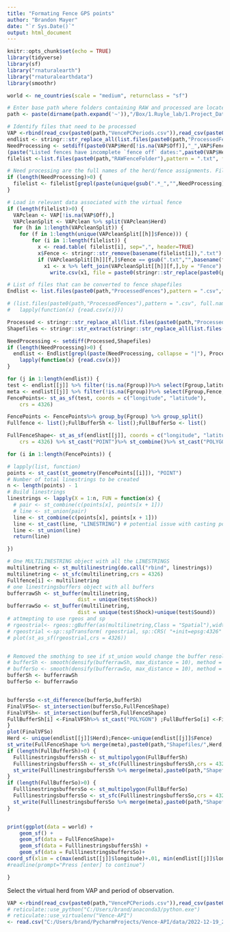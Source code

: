 ```yaml
---
title: "Formating Fence GPS points"
author: "Brandon Mayer"
date: "`r Sys.Date()`"
output: html_document
---
```


```r
knitr::opts_chunk$set(echo = TRUE)
library(tidyverse)
library(sf)
library("rnaturalearth")
library("rnaturalearthdata")
library(smoothr)

world <- ne_countries(scale = "medium", returnclass = "sf")
```

```r
# Enter base path where folders containing RAW and processed are located
path <- paste(dirname(path.expand('~')),"/Box/1.Ruyle_lab/1.Project_Data/Virtual Fencing/", sep="")

# Identify files that need to be processed
VAP <-rbind(read_csv(paste0(path,"VencePCPeriods.csv")),read_csv(paste0(path,"VenceSPPeriods.csv"))) # fences with meta data
endlist <- stringr::str_replace_all(list.files(paste0(path,"ProcessedFences"),pattern = ".csv"),".csv","") # file names of Processed
NeedProcessing <- setdiff(paste0(VAP$Herd[!is.na(VAP$Off)],"_",VAP$Fence[!is.na(VAP$Off)]),endlist)
(paste("Listed fences have incomplete `fence off` dates:",paste0(VAP$Herd[is.na(VAP$Off)],"_",VAP$Fence[is.na(VAP$Off)])))
filelist <-list.files(paste0(path,"RAWFenceFolder"),pattern = ".txt", full.names = T, all.files = TRUE, recursive = TRUE); filenames <- stringr::str_replace_all(basename(filelist),".txt","") # filenames in RAW folder

# Need processing are the full names of the herd/fence assignments. Filenames are the available fences we can use
if (length(NeedProcessing)>0) {
  filelist <- filelist[grepl(paste(unique(gsub(".*_","",NeedProcessing)), collapse = "|"), filenames)]
}

# Load in relevant data associated with the virtual fence
if (length(filelist)>0) {
  VAPclean <- VAP[!is.na(VAP$Off),] 
  VAPcleanSplit <- VAPclean %>% split(VAPclean$Herd)
  for (h in 1:length(VAPcleanSplit)) {
    for (f in 1:length(unique(VAPcleanSplit[[h]]$Fence))) {
        for (i in 1:length(filelist)) {
          x <- read.table( filelist[i], sep=",", header=TRUE)
          x$Fence <- stringr::str_remove(basename(filelist[i]),".txt")
          if (VAPcleanSplit[[h]][f,]$Fence == gsub(".txt","",basename(filelist[i]))) {
            x1 <- x %>% left_join(VAPcleanSplit[[h]][f,],by = "Fence")
              write.csv(x1, file = paste0(stringr::str_replace(paste0(path,"ProcessedFences/",unique(x1$Herd),"_",basename(filelist[i])),".txt",".csv")),row.names = F)}}}}}

# List of files that can be converted to fence shapefiles
Endlist <- list.files(paste0(path,"ProcessedFences"),pattern = ".csv",full.names = T)

# (list.files(paste0(path,"ProcessedFences"),pattern = ".csv", full.names = T, all.files = TRUE, recursive = TRUE) %>%
#   lapply(function(x) {read.csv(x)}))
```

```r
Processed <- stringr::str_replace_all(list.files(paste0(path,"ProcessedFences"),pattern = ".csv", full.names = F, all.files = TRUE, recursive = TRUE),".csv","")
Shapefiles <- stringr::str_extract(stringr::str_replace_all(list.files(paste0(path,"Shapefiles"),pattern = ".shp", full.names = F, all.files = TRUE, recursive = TRUE),".shp",""), "[^_]*_[^_]*")%>% unique()

NeedProcessing <- setdiff(Processed,Shapefiles)
if (length(NeedProcessing)>0) {
  endlist <- Endlist[grepl(paste(NeedProcessing, collapse = "|"), Processed)]%>%
    lapply(function(x) {read.csv(x)})
}

for (j in 1:length(endlist)) {
test <- endlist[[j]] %>% filter(!is.na(Fgroup))%>% select(Fgroup,latitude, longitude, Shock, Sound) %>% group_by(Fgroup)%>% mutate(points = seq(1:length(latitude)))
meta <- endlist[[j]] %>% filter(!is.na(Fgroup))%>% select(Fgroup,Fence, Herd, On, Off) %>% group_by(Fence, Herd, On, Off) %>% summarise()
FencePoints<- st_as_sf(test, coords = c("longitude", "latitude"),
    crs = 4326)

FencePoints <- FencePoints%>% group_by(Fgroup) %>% group_split()
Fullfence <- list();FullBufferSh <- list();FullBufferSo <- list()

FullFenceShape<- st_as_sf(endlist[[j]], coords = c("longitude", "latitude"),
    crs = 4326) %>% st_cast("POINT")%>% st_combine()%>% st_cast("POLYGON")

for (i in 1:length(FencePoints)) {

# lapply(list, function)
points <- st_cast(st_geometry(FencePoints[[i]]), "POINT") 
# Number of total linestrings to be created
n <- length(points) - 1
# Build linestrings
linestrings <- lapply(X = 1:n, FUN = function(x) {
  # pair <- st_combine(c(points[x], points[x + 1]))
  # line <- st_union(pair)
  line <- st_combine(c(points[x], points[x + 1]))
  line <- st_cast(line, "LINESTRING") # potential issue with casting points to a line
  line <- st_union(line)
  return(line)

})

# One MULTILINESTRING object with all the LINESTRINGS
multilinetring <- st_multilinestring(do.call("rbind", linestrings))
multilinetring <- st_sfc(multilinetring,crs = 4326)
Fullfence[i] <- multilinetring
# one linestringsbuffers object with all buffers
bufferrawSh <- st_buffer(multilinetring,
                       dist = unique(test$Shock))
bufferrawSo <- st_buffer(multilinetring,
                       dist = unique(test$Shock)+unique(test$Sound))
# attmepting to use rgeos and sp
# rgeostrial<- rgeos::gBuffer(as(multilinetring,Class = "Spatial"),width = unique(test$Shock),capStyle="SQUARE")
# rgeostrial <-sp::spTransform( rgeostrial, sp::CRS( "+init=epsg:4326" ) ) 
# plot(st_as_sf(rgeostrial,crs = 4326))


# Removed the smothing to see if st_union would change the buffer resolution
# bufferSh <- smooth(densify(bufferrawSh, max_distance = 10), method = "ksmooth", smoothness = 18,)
# bufferSo <- smooth(densify(bufferrawSo, max_distance = 10), method = "ksmooth", smoothness = 18,)
bufferSh <- bufferrawSh
bufferSo <- bufferrawSo


buffersSo <-st_difference(bufferSo,bufferSh)
FinalVFSo<- st_intersection(buffersSo,FullFenceShape)
FinalVFSh<- st_intersection(bufferSh,FullFenceShape)
FullBufferSh[i] <-FinalVFSh%>% st_cast("POLYGON") ;FullBufferSo[i] <-FinalVFSo%>% st_cast("POLYGON")
}
plot(FinalVFSo)
Herd <- unique(endlist[[j]]$Herd);Fence<-unique(endlist[[j]]$Fence)
st_write(FullFenceShape %>% merge(meta),paste0(path,"Shapefiles/",Herd,"_",Fence,"_FF.shp"))
if (length(FullBufferSh)>0) {
  FulllinestringsbuffersSh <- st_multipolygon(FullBufferSh)
  FulllinestringsbuffersSh <- st_sfc(FulllinestringsbuffersSh,crs = 4326)
  st_write(FulllinestringsbuffersSh %>% merge(meta),paste0(path,"Shapefiles/",Herd,"_",Fence,"_Shock.shp"))
}
if (length(FullBufferSo)>0) {
  FulllinestringsbuffersSo <- st_multipolygon(FullBufferSo)
  FulllinestringsbuffersSo <- st_sfc(FulllinestringsbuffersSo,crs = 4326)
  st_write(FulllinestringsbuffersSo %>% merge(meta),paste0(path,"Shapefiles/",Herd,"_",Fence,"_Sound.shp"))
}


print(ggplot(data = world) +
    geom_sf() +
    geom_sf(data = FullFenceShape)+
    geom_sf(data = FulllinestringsbuffersSh) +
    geom_sf(data = FulllinestringsbuffersSo)+
coord_sf(xlim = c(max(endlist[[j]]$longitude)+.01, min(endlist[[j]]$longitude)-.01), ylim = c(min(endlist[[j]]$latitude)-.01, max(endlist[[j]]$latitude)+.01), expand = FALSE))
#readline(prompt="Press [enter] to continue")

}


```
Select the virtual herd from VAP and period of observation.  
```r
VAP <-rbind(read_csv(paste0(path,"VencePCPeriods.csv")),read_csv(paste0(path,"VenceSPPeriods.csv")))
# reticulate::use_python("C:/Users/brand/anaconda3/python.exe")
# reticulate::use_virtualenv("Vence-API")
<- read.csv("C:/Users/brand/PycharmProjects/Vence-API/data/2022-12-19_2022-12-21_Vence-message-data.csv")

```

